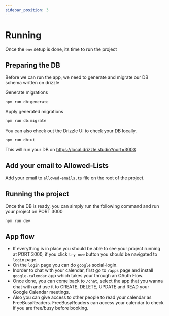 ```yaml
---
sidebar_position: 3
---
```


# Running 


Once the `env` setup is done, its time to run the project


## Preparing the DB 

Before we can run the app, we need to generate and migrate our DB schema written on drizzle

Generate migrations
```bash
npm run db:generate 
```

Apply generated migrations
```bash
npm run db:migrate
```

You can also check out the Drizzle UI to check your DB locally. 
```bash
npm run db:ui
```
This will run your DB on https://local.drizzle.studio?port=3003

## Add your email to Allowed-Lists

Add your email to `allowed-emails.ts` file on the root of the project.

## Running the project

Once the DB is ready, you can simply run the following command and run your project on PORT 3000

```bash
npm run dev
```

## App flow
-   If everything is in place you should be able to see your project running at PORT 3000, if you click `try now` button you should be navigated to `login` page.
-   On the `login` page you can do `google` social-login.
-   Inorder to chat with your calendar, first go to `/apps` page and install `google-calendar` app which takes your through an OAuth Flow.
-   Once done, you can come back to `/chat`, select the app that you wanna chat with and use it to CREATE, DELETE, UPDATE and READ your Google Calendar meetings.
-   Also you can give access to other people to read your calendar as FreeBusyReaders. FreeBusyReaders can access your calendar to check if you are free/busy before booking.



